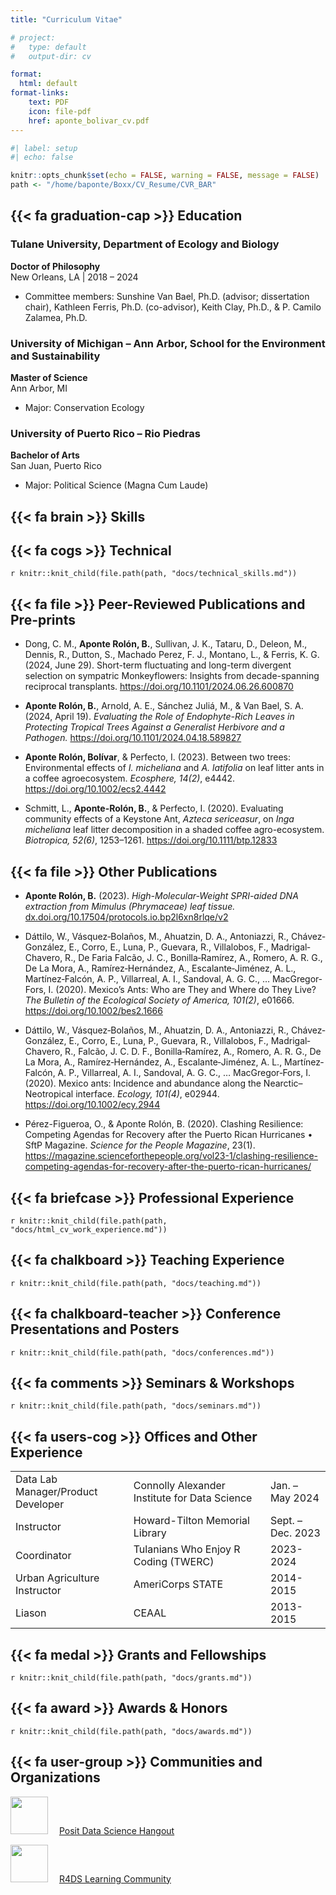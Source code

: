 ```yaml
---
title: "Curriculum Vitae"

# project:
#   type: default
#   output-dir: cv

format: 
  html: default
format-links:
    text: PDF
    icon: file-pdf
    href: aponte_bolivar_cv.pdf
---
```


```r
#| label: setup
#| echo: false

knitr::opts_chunk$set(echo = FALSE, warning = FALSE, message = FALSE)
path <- "/home/baponte/Boxx/CV_Resume/CVR_BAR"
```

## {{< fa graduation-cap >}} Education

### Tulane University, Department of Ecology and Biology

**Doctor of Philosophy**\
New Orleans, LA \| 2018 – 2024

-   Committee members: Sunshine Van Bael, Ph.D. (advisor; dissertation chair), Kathleen Ferris, Ph.D. (co-advisor), Keith Clay, Ph.D., & P. Camilo Zalamea, Ph.D.

### University of Michigan – Ann Arbor, School for the Environment and Sustainability

**Master of Science**\
Ann Arbor, MI

-   Major: Conservation Ecology

### University of Puerto Rico – Rio Piedras

**Bachelor of Arts**\
San Juan, Puerto Rico

-   Major: Political Science (Magna Cum Laude)

## {{< fa brain >}} Skills

## {{< fa cogs >}}  Technical

`r knitr::knit_child(file.path(path, "docs/technical_skills.md"))`


## {{< fa file >}}  Peer-Reviewed Publications and Pre-prints

- Dong, C. M., **Aponte Rolón, B.**, Sullivan, J. K., Tataru, D., Deleon, M., Dennis, R., Dutton, S., Machado Perez, F. J., Montano, L., & Ferris, K. G. (2024, June 29). Short-term fluctuating and long-term divergent selection on sympatric Monkeyflowers: Insights from decade-spanning reciprocal transplants. [https://doi.org/10.1101/2024.06.26.600870](https://doi.org/10.1101/2024.06.26.600870)

- **Aponte Rolón, B.**, Arnold, A. E., Sánchez Juliá, M., & Van Bael, S. A. (2024, April 19). *Evaluating the Role of Endophyte-Rich Leaves in Protecting Tropical Trees Against a Generalist Herbivore and a Pathogen.* [https://doi.org/10.1101/2024.04.18.589827](https://doi.org/10.1101/2024.04.18.589827)

- **Aponte Rolón, Bolívar**, & Perfecto, I. (2023). Between two trees: Environmental effects of *I. micheliana* and *A. latifolia* on leaf litter ants in a coffee agroecosystem. *Ecosphere, 14(2)*, e4442. [https://doi.org/10.1002/ecs2.4442](https://doi.org/10.1002/ecs2.4442)

- Schmitt, L., **Aponte-Rolón, B.**, & Perfecto, I. (2020). Evaluating community effects of a Keystone Ant, *Azteca sericeasur*, on *Inga micheliana* leaf litter decomposition in a shaded coffee agro-ecosystem. *Biotropica, 52(6)*, 1253–1261. [https://doi.org/10.1111/btp.12833](https://doi.org/10.1111/btp.12833)


## {{< fa file >}} Other Publications

- **Aponte Rolón, B.** (2023). *High-Molecular-Weight SPRI-aided DNA extraction from Mimulus (Phrymaceae) leaf tissue.* [dx.doi.org/10.17504/protocols.io.bp2l6xn8rlqe/v2](dx.doi.org/10.17504/protocols.io.bp2l6xn8rlqe/v2)

- Dáttilo, W., Vásquez‐Bolaños, M., Ahuatzin, D. A., Antoniazzi, R., Chávez‐González, E., Corro, E., Luna, P., Guevara, R., Villalobos, F., Madrigal‐Chavero, R., De Faria Falcão, J. C., Bonilla‐Ramírez, A., Romero, A. R. G., De La Mora, A., Ramírez‐Hernández, A., Escalante‐Jiménez, A. L., Martínez‐Falcón, A. P., Villarreal, A. I., Sandoval, A. G. C., … MacGregor‐Fors, I. (2020). Mexico’s Ants: Who are They and Where do They Live? *The Bulletin of the Ecological Society of America, 101(2)*, e01666. [https://doi.org/10.1002/bes2.1666](https://doi.org/10.1002/bes2.1666)

- Dáttilo, W., Vásquez‐Bolaños, M., Ahuatzin, D. A., Antoniazzi, R., Chávez‐González, E., Corro, E., Luna, P., Guevara, R., Villalobos, F., Madrigal‐Chavero, R., Falcão, J. C. D. F., Bonilla‐Ramírez, A., Romero, A. R. G., De La Mora, A., Ramírez‐Hernández, A., Escalante‐Jiménez, A. L., Martínez‐Falcón, A. P., Villarreal, A. I., Sandoval, A. G. C., … MacGregor‐Fors, I. (2020). Mexico ants: Incidence and abundance along the Nearctic–Neotropical interface. *Ecology, 101(4)*, e02944. [https://doi.org/10.1002/ecy.2944](https://doi.org/10.1002/ecy.2944)

- Pérez-Figueroa, O., & Aponte Rolón, B. (2020). Clashing Resilience: Competing Agendas for Recovery after the Puerto Rican Hurricanes • SftP Magazine. *Science for the People Magazine*, 23(1). [https://magazine.scienceforthepeople.org/vol23-1/clashing-resilience-competing-agendas-for-recovery-after-the-puerto-rican-hurricanes/](https://magazine.scienceforthepeople.org/vol23-1/clashing-resilience-competing-agendas-for-recovery-after-the-puerto-rican-hurricanes/)



## {{< fa briefcase >}} Professional Experience

`r knitr::knit_child(file.path(path, "docs/html_cv_work_experience.md"))`

## {{< fa chalkboard >}} Teaching Experience

`r knitr::knit_child(file.path(path, "docs/teaching.md"))`

## {{< fa chalkboard-teacher >}} Conference Presentations and Posters

`r knitr::knit_child(file.path(path, "docs/conferences.md"))`

## {{< fa comments >}} Seminars & Workshops

`r knitr::knit_child(file.path(path, "docs/seminars.md"))`

## {{< fa users-cog >}} Offices and Other Experience

|                                        |                                               |                 |
| -------------------------------------- | --------------------------------------------- | --------------- |
| Data Lab Manager/Product Developer     | Connolly Alexander Institute for Data Science | Jan. – May 2024 |
| Instructor                             | Howard-Tilton Memorial Library                | Sept. – Dec. 2023 |
| Coordinator                            | Tulanians Who Enjoy R Coding (TWERC)          | 2023-2024       |
| Urban Agriculture Instructor           | AmeriCorps STATE                              | 2014-2015       |
| Liason                                 | CEAAL                                         | 2013-2015       |

## {{< fa medal >}} Grants and Fellowships

`r knitr::knit_child(file.path(path, "docs/grants.md"))`

## {{< fa award >}} Awards & Honors

`r knitr::knit_child(file.path(path, "docs/awards.md"))`

## {{< fa user-group >}} Communities and Organizations

![](../assets/img/dsh.webp){width="60px" fig-alt="Data Science Hangout logo" style="padding-right:1em"} [Posit Data Science Hangout](https://posit.co/data-science-hangout/)

![](../assets/img/r4ds.webp){width="60px" fig-alt="R4DS logo" style="padding-right:1em"} [R4DS Learning Community](https://rfordatasci.com/)

